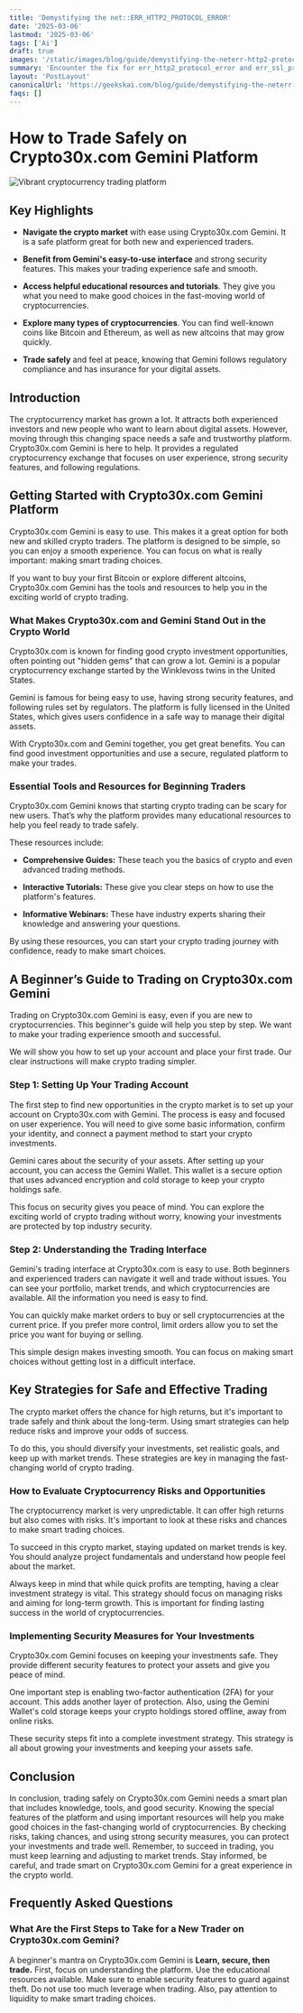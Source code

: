 ```yaml
---
title: 'Demystifying the net::ERR_HTTP2_PROTOCOL_ERROR'
date: '2025-03-06'
lastmod: '2025-03-06'
tags: ['Ai']
draft: true
images: '/static/images/blog/guide/demystifying-the-neterr-http2-protocol-error.png'
summary: 'Encounter the fix for err_http2_protocol_error​ and err_ssl_protocol_error​ on our blog. Resolve these pesky errors quickly!'
layout: 'PostLayout'
canonicalUrl: 'https://geekskai.com/blog/guide/demystifying-the-neterr-http2-protocol-error/'
faqs: []
---
```


# How to Trade Safely on Crypto30x.com Gemini Platform

![Vibrant cryptocurrency trading platform](<https://storage.googleapis.com/scalenut-prod-article-images/6329230c938002-845b-4483-8a0a-27e33e37966a.png>)

## Key Highlights

- **Navigate the crypto market** with ease using Crypto30x.com Gemini. It is a safe platform great for both new and experienced traders.

- **Benefit from Gemini's easy-to-use interface** and strong security features. This makes your trading experience safe and smooth.

- **Access helpful educational resources and tutorials**. They give you what you need to make good choices in the fast-moving world of cryptocurrencies.

- **Explore many types of cryptocurrencies**. You can find well-known coins like Bitcoin and Ethereum, as well as new altcoins that may grow quickly.

- **Trade safely** and feel at peace, knowing that Gemini follows regulatory compliance and has insurance for your digital assets.

## Introduction

The cryptocurrency market has grown a lot. It attracts both experienced investors and new people who want to learn about digital assets. However, moving through this changing space needs a safe and trustworthy platform. Crypto30x.com Gemini is here to help. It provides a regulated cryptocurrency exchange that focuses on user experience, strong security features, and following regulations.

## Getting Started with Crypto30x.com Gemini Platform

Crypto30x.com Gemini is easy to use. This makes it a great option for both new and skilled crypto traders. The platform is designed to be simple, so you can enjoy a smooth experience. You can focus on what is really important: making smart trading choices.

If you want to buy your first Bitcoin or explore different altcoins, Crypto30x.com Gemini has the tools and resources to help you in the exciting world of crypto trading.

### What Makes Crypto30x.com and Gemini Stand Out in the Crypto World

Crypto30x.com is known for finding good crypto investment opportunities, often pointing out "hidden gems" that can grow a lot. Gemini is a popular cryptocurrency exchange started by the Winklevoss twins in the United States.

Gemini is famous for being easy to use, having strong security features, and following rules set by regulators. The platform is fully licensed in the United States, which gives users confidence in a safe way to manage their digital assets.

With Crypto30x.com and Gemini together, you get great benefits. You can find good investment opportunities and use a secure, regulated platform to make your trades.

### Essential Tools and Resources for Beginning Traders

Crypto30x.com Gemini knows that starting crypto trading can be scary for new users. That’s why the platform provides many educational resources to help you feel ready to trade safely.

These resources include:

- **Comprehensive Guides:** These teach you the basics of crypto and even advanced trading methods.

- **Interactive Tutorials:** These give you clear steps on how to use the platform's features.

- **Informative Webinars:** These have industry experts sharing their knowledge and answering your questions.

By using these resources, you can start your crypto trading journey with confidence, ready to make smart choices.

## A Beginner’s Guide to Trading on Crypto30x.com Gemini

Trading on Crypto30x.com Gemini is easy, even if you are new to cryptocurrencies. This beginner's guide will help you step by step. We want to make your trading experience smooth and successful.

We will show you how to set up your account and place your first trade. Our clear instructions will make crypto trading simpler.

### Step 1: Setting Up Your Trading Account

The first step to find new opportunities in the crypto market is to set up your account on Crypto30x.com with Gemini. The process is easy and focused on user experience. You will need to give some basic information, confirm your identity, and connect a payment method to start your crypto investments.

Gemini cares about the security of your assets. After setting up your account, you can access the Gemini Wallet. This wallet is a secure option that uses advanced encryption and cold storage to keep your crypto holdings safe.

This focus on security gives you peace of mind. You can explore the exciting world of crypto trading without worry, knowing your investments are protected by top industry security.

### Step 2: Understanding the Trading Interface

Gemini's trading interface at Crypto30x.com is easy to use. Both beginners and experienced traders can navigate it well and trade without issues. You can see your portfolio, market trends, and which cryptocurrencies are available. All the information you need is easy to find.

You can quickly make market orders to buy or sell cryptocurrencies at the current price. If you prefer more control, limit orders allow you to set the price you want for buying or selling.

This simple design makes investing smooth. You can focus on making smart choices without getting lost in a difficult interface.

## Key Strategies for Safe and Effective Trading

The crypto market offers the chance for high returns, but it's important to trade safely and think about the long-term. Using smart strategies can help reduce risks and improve your odds of success.

To do this, you should diversify your investments, set realistic goals, and keep up with market trends. These strategies are key in managing the fast-changing world of crypto trading.

### How to Evaluate Cryptocurrency Risks and Opportunities

The cryptocurrency market is very unpredictable. It can offer high returns but also comes with risks. It's important to look at these risks and chances to make smart trading choices.

To succeed in this crypto market, staying updated on market trends is key. You should analyze project fundamentals and understand how people feel about the market.

Always keep in mind that while quick profits are tempting, having a clear investment strategy is vital. This strategy should focus on managing risks and aiming for long-term growth. This is important for finding lasting success in the world of cryptocurrencies.

### Implementing Security Measures for Your Investments

Crypto30x.com Gemini focuses on keeping your investments safe. They provide different security features to protect your assets and give you peace of mind.

One important step is enabling two-factor authentication (2FA) for your account. This adds another layer of protection. Also, using the Gemini Wallet's cold storage keeps your crypto holdings stored offline, away from online risks.

These security steps fit into a complete investment strategy. This strategy is all about growing your investments and keeping your assets safe.

## Conclusion

In conclusion, trading safely on Crypto30x.com Gemini needs a smart plan that includes knowledge, tools, and good security. Knowing the special features of the platform and using important resources will help you make good choices in the fast-changing world of cryptocurrencies. By checking risks, taking chances, and using strong security measures, you can protect your investments and trade well. Remember, to succeed in trading, you must keep learning and adjusting to market trends. Stay informed, be careful, and trade smart on Crypto30x.com Gemini for a great experience in the crypto world.

## Frequently Asked Questions

### What Are the First Steps to Take for a New Trader on Crypto30x.com Gemini?

A beginner's mantra on Crypto30x.com Gemini is **Learn, secure, then trade.** First, focus on understanding the platform. Use the educational resources available. Make sure to enable security features to guard against theft. Do not use too much leverage when trading. Also, pay attention to liquidity to make smart trading choices.

